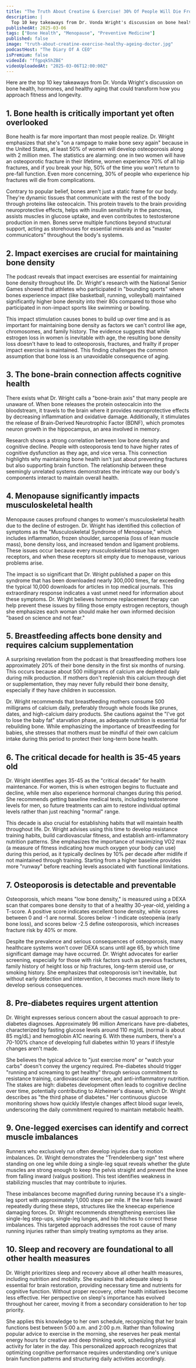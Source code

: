 ```yaml
---
title: "The Truth About Creatine & Exercise! 30% Of People Will Die From This! The Healthy Ageing Doctor"
description: |
  Top 10 key takeaways from Dr. Vonda Wright's discussion on bone health, hormones, and healthy aging that could transform how you approach fitness and longevity.
publishedAt: 2025-03-06
tags: ["Bone Health", "Menopause", "Preventive Medicine"]
published: false
image: "truth-about-creatine-exercise-healthy-ageing-doctor.jpg"
podcastHost: "The Diary Of A CEO"
isPremium: false
videoId: "ffgpqk5hZBE"
videoUploadedAt: "2025-03-06T12:00:00Z"
---
```



<PodcastSummaryPageLayout frontmatter={frontmatter}>
Here are the top 10 key takeaways from Dr. Vonda Wright's discussion on bone health, hormones, and healthy aging that could transform how you approach fitness and longevity.

## 1. Bone health is critically important yet often overlooked

Bone health is far more important than most people realize. Dr. Wright emphasizes that she's "on a rampage to make bone sexy again" because in the United States, at least 50% of women will develop osteoporosis along with 2 million men. The statistics are alarming: one in two women will have an osteoporotic fracture in their lifetime, women experience 70% of all hip fractures, and if you break your hip, 50% of the time you won't return to pre-fall function. Even more concerning, 30% of people who experience hip fractures will die from complications.

Contrary to popular belief, bones aren't just a static frame for our body. They're dynamic tissues that communicate with the rest of the body through proteins like osteocalcin. This protein travels to the brain providing neuroprotective effects, helps with insulin sensitivity in the pancreas, assists muscles in glucose uptake, and even contributes to testosterone production in men. Bones serve multiple functions beyond structural support, acting as storehouses for essential minerals and as "master communicators" throughout the body's systems.

## 2. Impact exercises are crucial for maintaining bone density

The podcast reveals that impact exercises are essential for maintaining bone density throughout life. Dr. Wright's research with the National Senior Games showed that athletes who participated in "bounding sports" where bones experience impact (like basketball, running, volleyball) maintained significantly higher bone density into their 80s compared to those who participated in non-impact sports like swimming or bowling.

This impact stimulation causes bones to build up over time and is as important for maintaining bone density as factors we can't control like age, chromosomes, and family history. The evidence suggests that while estrogen loss in women is inevitable with age, the resulting bone density loss doesn't have to lead to osteoporosis, fractures, and frailty if proper impact exercise is maintained. This finding challenges the common assumption that bone loss is an unavoidable consequence of aging.

## 3. The bone-brain connection affects cognitive health

There exists what Dr. Wright calls a "bone-brain axis" that many people are unaware of. When bone releases the protein osteocalcin into the bloodstream, it travels to the brain where it provides neuroprotective effects by decreasing inflammation and oxidative damage. Additionally, it stimulates the release of Brain-Derived Neurotrophic Factor (BDNF), which promotes neuron growth in the hippocampus, an area involved in memory.

Research shows a strong correlation between low bone density and cognitive decline. People with osteoporosis tend to have higher rates of cognitive dysfunction as they age, and vice versa. This connection highlights why maintaining bone health isn't just about preventing fractures but also supporting brain function. The relationship between these seemingly unrelated systems demonstrates the intricate way our body's components interact to maintain overall health.

## 4. Menopause significantly impacts musculoskeletal health

Menopause causes profound changes to women's musculoskeletal health due to the decline of estrogen. Dr. Wright has identified this collection of symptoms as the "Musculoskeletal Syndrome of Menopause," which includes inflammation, frozen shoulder, sarcopenia (loss of lean muscle mass), bone density loss, and increased tendon and ligament problems. These issues occur because every musculoskeletal tissue has estrogen receptors, and when these receptors sit empty due to menopause, various problems arise.

The impact is so significant that Dr. Wright published a paper on this syndrome that has been downloaded nearly 300,000 times, far exceeding the typical 10,000 downloads for articles in top medical journals. This extraordinary response indicates a vast unmet need for information about these symptoms. Dr. Wright believes hormone replacement therapy can help prevent these issues by filling those empty estrogen receptors, though she emphasizes each woman should make her own informed decision "based on science and not fear."

## 5. Breastfeeding affects bone density and requires calcium supplementation

A surprising revelation from the podcast is that breastfeeding mothers lose approximately 20% of their bone density in the first six months of nursing. This occurs because about 500 milligrams of calcium are depleted daily during milk production. If mothers don't replenish this calcium through diet or supplementation, they may never fully rebuild their bone density, especially if they have children in succession.

Dr. Wright recommends that breastfeeding mothers consume 500 milligrams of calcium daily, preferably through whole foods like prunes, dates, and high-calcium dairy products. She cautions against the "I've got to lose the baby fat" starvation phase, as adequate nutrition is essential for rebuilding bone. While emphasizing the importance of breastfeeding for babies, she stresses that mothers must be mindful of their own calcium intake during this period to protect their long-term bone health.

## 6. The critical decade for health is 35-45 years old

Dr. Wright identifies ages 35-45 as the "critical decade" for health maintenance. For women, this is when estrogen begins to fluctuate and decline, while men also experience hormonal changes during this period. She recommends getting baseline medical tests, including testosterone levels for men, so future treatments can aim to restore individual optimal levels rather than just reaching "normal" range.

This decade is also crucial for establishing habits that will maintain health throughout life. Dr. Wright advises using this time to develop resistance training habits, build cardiovascular fitness, and establish anti-inflammatory nutrition patterns. She emphasizes the importance of maximizing VO2 max (a measure of fitness indicating how much oxygen your body can use) during this period, as it typically declines by 10% per decade after midlife if not maintained through training. Starting from a higher baseline provides more "runway" before reaching levels associated with functional limitations.

## 7. Osteoporosis is detectable and preventable

Osteoporosis, which means "low bone density," is measured using a DEXA scan that compares bone density to that of a healthy 30-year-old, yielding a T-score. A positive score indicates excellent bone density, while scores between 0 and -1 are normal. Scores below -1 indicate osteopenia (early bone loss), and scores below -2.5 define osteoporosis, which increases fracture risk by 40% or more.

Despite the prevalence and serious consequences of osteoporosis, many healthcare systems won't cover DEXA scans until age 65, by which time significant damage may have occurred. Dr. Wright advocates for earlier screening, especially for those with risk factors such as previous fractures, family history of height loss or hip fractures, long-term steroid use, or smoking history. She emphasizes that osteoporosis isn't inevitable, but without early detection and intervention, it becomes much more likely to develop serious consequences.

## 8. Pre-diabetes requires urgent attention

Dr. Wright expresses serious concern about the casual approach to pre-diabetes diagnoses. Approximately 96 million Americans have pre-diabetes, characterized by fasting glucose levels around 110 mg/dL (normal is about 85 mg/dL) and hemoglobin A1C nearing 6. With these numbers, there's a 70-100% chance of developing full diabetes within 10 years if lifestyle changes aren't made.

She believes the typical advice to "just exercise more" or "watch your carbs" doesn't convey the urgency required. Pre-diabetes should trigger "running and screaming to get healthy" through serious commitment to resistance training, cardiovascular exercise, and anti-inflammatory nutrition. The stakes are high: diabetes development often leads to cognitive decline over time, potentially contributing to Alzheimer's disease, which Dr. Wright describes as "the third phase of diabetes." Her continuous glucose monitoring shows how quickly lifestyle changes affect blood sugar levels, underscoring the daily commitment required to maintain metabolic health.

## 9. One-legged exercises can identify and correct muscle imbalances

Runners who exclusively run often develop injuries due to motion imbalances. Dr. Wright demonstrates the "Trendelenberg sign" test where standing on one leg while doing a single-leg squat reveals whether the glute muscles are strong enough to keep the pelvis straight and prevent the knee from falling inward (valgus position). This test identifies weakness in stabilizing muscles that may contribute to injuries.

These imbalances become magnified during running because it's a single-leg sport with approximately 1,000 steps per mile. If the knee falls inward repeatedly during these steps, structures like the kneecap experience damaging forces. Dr. Wright recommends strengthening exercises like single-leg step-ups, single-leg lunges, and hip hitches to correct these imbalances. This targeted approach addresses the root cause of many running injuries rather than simply treating symptoms as they arise.

## 10. Sleep and recovery are foundational to all other health measures

Dr. Wright prioritizes sleep and recovery above all other health measures, including nutrition and mobility. She explains that adequate sleep is essential for brain restoration, providing necessary time and nutrients for cognitive function. Without proper recovery, other health initiatives become less effective. Her perspective on sleep's importance has evolved throughout her career, moving it from a secondary consideration to her top priority.

She applies this knowledge to her own schedule, recognizing that her brain functions best between 5:00 a.m. and 2:00 p.m. Rather than following popular advice to exercise in the morning, she reserves her peak mental energy hours for creative and deep thinking work, scheduling physical activity for later in the day. This personalized approach recognizes that optimizing cognitive performance requires understanding one's unique brain function patterns and structuring daily activities accordingly.

</PodcastSummaryPageLayout>
